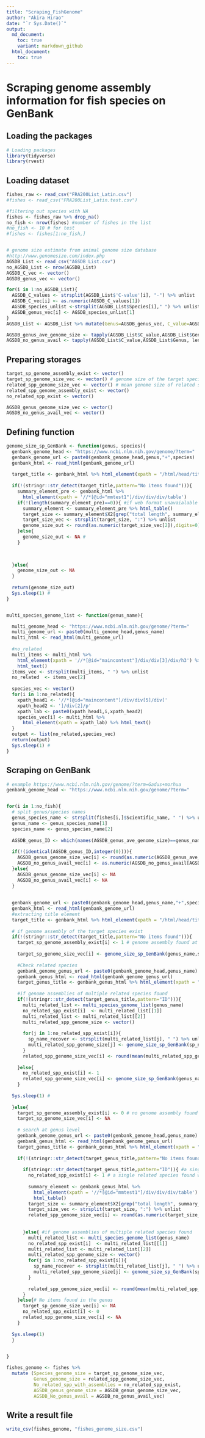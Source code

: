 ```yaml
---
title: "Scraping_FishGenome"
author: "Akira Hirao"
date: "`r Sys.Date()`"
output:
  md_document:
    toc: true
    variant: markdown_github
  html_document:
    toc: true
---
```


# Scraping genome assembly information for fish species on GenBank

## Loading the packages

```r
# Loading packages
library(tidyverse)
library(rvest)
```

## Loading dataset

```r
fishes_raw <- read_csv("FRA200List_Latin.csv")
#fishes <- read_csv("FRA200List_Latin.test.csv")

#filtering out species with NA
fishes <- fishes_raw %>% drop_na()
no_fish <- nrow(fishes) #number of fishes in the list
#no_fish <- 10 # for test
#fishes <- fishes[1:no_fish,]


# genome size estimate from animal genome size database
#http://www.genomesize.com/index.php
AGSDB_List <- read_csv("AGSDB_List.csv")
no_AGSDB_List <- nrow(AGSDB_List)
AGSDB_C_vec <- vector()
AGSDB_genus_vec <- vector()

for(i in 1:no_AGSDB_List){
  AGSDB_C_values <- strsplit(AGSDB_List$'C-value'[i], "-") %>% unlist
  AGSDB_C_vec[i] <- as.numeric(AGSDB_C_values[1])
  AGSDB_species_unlist <-strsplit(AGSDB_List$Species[i]," ") %>% unlist
  AGSDB_genus_vec[i] <- AGSDB_species_unlist[1]
}
AGSDB_List <- AGSDB_List %>% mutate(Genus=AGSDB_genus_vec, C_value=AGSDB_C_vec)

AGSDB_genus_ave_genome_size <- tapply(AGSDB_List$C_value,AGSDB_List$Genus, mean)
AGSDB_no_genus_avail <- tapply(AGSDB_List$C_value,AGSDB_List$Genus, length)
```

## Preparing storages

```r
target_sp_genome_assembly_exist <- vector()
target_sp_genome_size_vec <- vector() # genome size of the target species
related_spp_genome_size_vec <- vector() # mean genome size of related species
related_spp_genome_assembly_exist <- vector()
no_related_spp_exist <- vector()

AGSDB_genus_genome_size_vec <- vector()
AGSDB_no_genus_avail_vec <- vector()
```

## Defining function

```r
genome_size_sp_GenBank <- function(genus, species){
  genbank_genome_head <- "https://www.ncbi.nlm.nih.gov/genome/?term="
  genbank_genome_url <- paste0(genbank_genome_head,genus,"+",species)
  genbank_html <- read_html(genbank_genome_url)
  
  target_title <- genbank_html %>% html_element(xpath = "/html/head/title") %>% html_text()
  
  if(!(stringr::str_detect(target_title,pattern="No items found"))){
    summary_element_pre <- genbank_html %>% 
      html_element(xpath = '//*[@id="mmtest1"]/div/div/div/table')
    if(!(length(summary_element_pre)==0)){ #if web format unavaialable
      summary_element <- summary_element_pre %>% html_table()
      target_size <- summary_element$X2[grep("total length", summary_element$X2)]
      target_size_vec <- strsplit(target_size, ":") %>% unlist
      genome_size_out <- round(as.numeric(target_size_vec[2]),digits=0)
    }else{
      genome_size_out <- NA #
    }
       

    
  }else{
    genome_size_out <- NA
  }
  
  return(genome_size_out)
  Sys.sleep(1) #
}


multi_species_genome_list <- function(genus_name){

  multi_genome_head <- "https://www.ncbi.nlm.nih.gov/genome/?term="
  multi_genome_url <- paste0(multi_genome_head,genus_name)
  multi_html <- read_html(multi_genome_url)
  
  #no_related
  multi_items <- multi_html %>% 
    html_element(xpath = '//*[@id="maincontent"]/div/div[3]/div/h3') %>% 
    html_text()
  items_vec <- strsplit(multi_items, " ") %>% unlist
  no_related  <- items_vec[2]
  
  species_vec <- vector()
  for(i in 1:no_related){
    xpath_head1 <- '//*[@id="maincontent"]/div/div[5]/div['
    xpath_head2 <- ']/div[2]/p'
    xpath_lab <- paste0(xpath_head1,i,xpath_head2)
    species_vec[i] <- multi_html %>% 
      html_element(xpath = xpath_lab) %>% html_text()
  }
  output <- list(no_related,species_vec)
  return(output)
  Sys.sleep(1) #
}

```

## Scraping on GenBank

```r
# example https://www.ncbi.nlm.nih.gov/genome/?term=Gadus+morhua
genbank_genome_head <- "https://www.ncbi.nlm.nih.gov/genome/?term="


for(i in 1:no_fish){
  # split genus/species names
  genus_species_name <- strsplit(fishes[i,]$Scientific_name, " ") %>% unlist 
  genus_name <- genus_species_name[1]
  species_name <- genus_species_name[2]
  
  AGSDB_genus_ID <- which(names(AGSDB_genus_ave_genome_size)==genus_name)
  
  if(!(identical(AGSDB_genus_ID,integer(0)))){
    AGSDB_genus_genome_size_vec[i] <- round(as.numeric(AGSDB_genus_ave_genome_size[AGSDB_genus_ID])*978,digits=0)
    AGSDB_no_genus_avail_vec[i] <- as.numeric(AGSDB_no_genus_avail[AGSDB_genus_ID])
  }else{
    AGSDB_genus_genome_size_vec[i] <- NA
    AGSDB_no_genus_avail_vec[i] <- NA
  }
 
  
  genbank_genome_url <- paste0(genbank_genome_head,genus_name,"+",species_name)
  genbank_html <- read_html(genbank_genome_url)
  #extracting title element
  target_title <- genbank_html %>% html_element(xpath = "/html/head/title") %>% html_text()
  
  # if genome assembly of the target species exist
  if(!(stringr::str_detect(target_title,pattern="No items found"))){
    target_sp_genome_assembly_exist[i] <- 1 # genome assembly found at species level
    
    target_sp_genome_size_vec[i] <- genome_size_sp_GenBank(genus_name,species_name)
    
    #Check related species
    genbank_genome_genus_url <- paste0(genbank_genome_head,genus_name)
    genbank_genus_html <- read_html(genbank_genome_genus_url)
    target_genus_title <- genbank_genus_html %>% html_element(xpath = "/html/head/title") %>% html_text()
    
    #if genome assemblies of multiple related species found
    if(!(stringr::str_detect(target_genus_title,pattern="ID"))){ 
      multi_related_list <- multi_species_genome_list(genus_name)
      no_related_spp_exist[i]  <- multi_related_list[[1]]
      multi_related_list <- multi_related_list[[2]]
      multi_related_spp_genome_size <- vector()
      
      for(j in 1:no_related_spp_exist[i]){
        sp_name_recover <- strsplit(multi_related_list[j], " ") %>% unlist
        multi_related_spp_genome_size[j] <- genome_size_sp_GenBank(sp_name_recover[1],sp_name_recover[2])
      }
      related_spp_genome_size_vec[i] <- round(mean(multi_related_spp_genome_size, na.rm=TRUE),digits=0)
      
    }else{
      no_related_spp_exist[i] <- 1
      related_spp_genome_size_vec[i] <- genome_size_sp_GenBank(genus_name,species_name)
    }
  
  Sys.sleep(1) #
    
  }else{
    target_sp_genome_assembly_exist[i] <- 0 # no genome assembly found at species level
    target_sp_genome_size_vec[i] <- NA
    
    # search at genus level 
    genbank_genome_genus_url <- paste0(genbank_genome_head,genus_name)
    genbank_genus_html <- read_html(genbank_genome_genus_url)
    target_genus_title <- genbank_genus_html %>% html_element(xpath = "/html/head/title") %>% html_text()
    
    if(!(stringr::str_detect(target_genus_title,pattern="No items found"))){
     
      if(stringr::str_detect(target_genus_title,pattern="ID")){ #a single related species found
        no_related_spp_exist[i] <- 1 # a single related species found within the same genus
        
        summary_element <- genbank_genus_html %>% 
          html_element(xpath = '//*[@id="mmtest1"]/div/div/div/table') %>% 
          html_table()
        target_size <- summary_element$X2[grep("total length", summary_element$X2)]
        target_size_vec <- strsplit(target_size, ":") %>% unlist
        related_spp_genome_size_vec[i] <- round(as.numeric(target_size_vec[2]),digits=0)
        
      
      }else{ #if genome assemblies of multiple related species found
        multi_related_list <- multi_species_genome_list(genus_name)
        no_related_spp_exist[i]  <- multi_related_list[[1]]
        multi_related_list <- multi_related_list[[2]]
        multi_related_spp_genome_size <- vector()
        for(j in 1:no_related_spp_exist[i]){
          sp_name_recover <- strsplit(multi_related_list[j], " ") %>% unlist
          multi_related_spp_genome_size[j] <- genome_size_sp_GenBank(sp_name_recover[1],sp_name_recover[2])
        }
        
        related_spp_genome_size_vec[i] <- round(mean(multi_related_spp_genome_size, na.rm=TRUE),digits=0)
      }
    }else{# No items found in the genus
      target_sp_genome_size_vec[i] <- NA
      no_related_spp_exist[i] <- 0
      related_spp_genome_size_vec[i] <- NA
    }
      
  Sys.sleep(1)
  }
  

}

fishes_genome <- fishes %>%
  mutate (Species_genome_size = target_sp_genome_size_vec, 
          Genus_genome_size = related_spp_genome_size_vec, 
          No_related_spp_with_assemblies = no_related_spp_exist,
          AGSDB_genus_genome_size = AGSDB_genus_genome_size_vec,
          AGSDB_No_genus_avail = AGSDB_no_genus_avail_vec)
```

## Write a result file
```r
write_csv(fishes_genome, "fishes_genome_size.csv")
```


